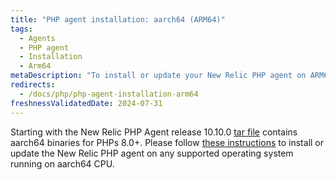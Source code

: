 ```yaml
---
title: "PHP agent installation: aarch64 (ARM64)"
tags:
  - Agents
  - PHP agent
  - Installation
  - Arm64
metaDescription: "To install or update your New Relic PHP agent on ARM64, start here."
redirects:
  - /docs/php/php-agent-installation-arm64
freshnessValidatedDate: 2024-07-31
---
```


Starting with the New Relic PHP Agent release 10.10.0 [tar file](/docs/php/php-agent-installation-tar-files) contains aarch64 binaries for PHPs 8.0+.
Please follow [these instructions](/docs/php/php-agent-installation-tar-files) to install or update the New Relic PHP agent on any supported operating system running on aarch64 CPU.

<InstallFeedback />
